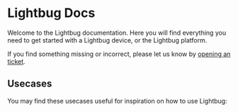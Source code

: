 
# Lightbug Docs

Welcome to the Lightbug documentation. Here you will find everything you need to get started with a Lightbug device, or the Lightbug platform.

<Cards>
  <Card icon="📲" title="Apps" href="/apps/cloud/getting-started" />
  <Card icon="📦" title="Devices" href="/devices/zero" />
  <Card icon="🧑‍💻" title="APIs" href="/apis/overview" />
</Cards>

If you find something missing or incorrect, please let us know by [opening an ticket](https://support.lightbug.cloud/).

## Usecases

You may find these usecases useful for inspiration on how to use Lightbug:


<Cards>
  <Card icon="🚵" title="(e)Bike Fleet Tracking" href="https://lightbug.io/use/bike-ebike-fleet-tracking/" target="_blank"/>
  <Card icon="👩‍👧‍👦" title="Child GPS tracker" href="https://lightbug.io/use/child-gps-tracker/" target="_blank"/>
  <Card icon="🚜" title="Equipment & Asset GPS Tracker" href="https://lightbug.io/use/equipment-and-machinery-gps-track/" target="_blank"/>
  <Card icon="🚗" title="Personal GPS tracker" href="https://lightbug.io/use/personel-remote-lone-worker-safety-gps-tracker/" target="_blank"/>
  <Card icon="🐕‍🦺" title="Pet GPS Tracker" href="https://lightbug.io/use/pet-gps-tracker/" target="_blank"/>
  <Card icon="🚲" title="Personal Bike Tracking" href="https://lightbug.io/use/pet-gps-tracker/" target="_blank"/>
  <Card icon="🚢" title="Shipping & Container Tracker" href="https://lightbug.io/use/freight-container-tracking/" target="_blank"/>
  <Card icon="🚗" title="Vehicle & Caravan Tracker" href="https://lightbug.io/use/personal-vehicle-caravan-motorhome-tracker/" target="_blank"/>
  <Card icon="🚚" title="Vehicle Fleet GPS tracker" href="https://lightbug.io/use/vehicle-gps-tracker/" target="_blank"/>
</Cards>
